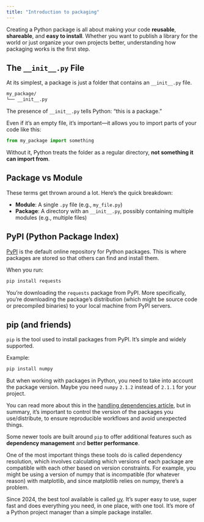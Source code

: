 ```yaml
---
title: "Introduction to packaging"
---
```


Creating a Python package is all about making your code __reusable__, __shareable__, and __easy to install__. Whether you want to publish a library for the world or just organize your own projects better, understanding how packaging works is the first step.


## The `__init__.py` File

At its simplest, a package is just a folder that contains an `__init__.py` file.

```bash
my_package/
└── __init__.py
```

The presence of `__init__.py` tells Python: "this is a package."  

Even if it’s an empty file, it’s important—it allows you to import parts of your code like this:

```python
from my_package import something
```

Without it, Python treats the folder as a regular directory, **not something it can import from**.



## Package vs Module

These terms get thrown around a lot. Here's the quick breakdown:

- **Module**: A single `.py` file (e.g., `my_file.py`)
- **Package**: A directory with an `__init__.py`, possibly containing multiple modules (e.g., multiple files)



## PyPI (Python Package Index)

[PyPI](https://pypi.org) is the default online repository for Python packages. This is where packages are stored so that others can find and install them.

When you run:

```bash
pip install requests
```

You’re downloading the `requests` package from PyPI. More specifically, you’re downloading the package's distribution (which might be source code or precompiled binaries) to your local machine from PyPI servers.

## pip (and friends)

`pip` is the tool used to install packages from PyPI. It’s simple and widely supported.

Example:

```bash
pip install numpy
```

But when working with packages in Python, you need to take into account the package version. Maybe you need `numpy` `2.1.2` instead of `2.1.1` for your project.

You can read more about this in the [handling dependencies article](./handling-dependencies.html), but in summary, it's important to control the version of the packages you use/distribute, to ensure reproducible workflows and avoid unexpected things.

Some newer tools are built around `pip` to offer additional features such as **dependency management** and **better performance**.

One of the most important things these tools do is called dependency resolution, which involves calculating which versions of each package are compatible with each other based on version constraints. For example, you might be using a version of numpy that is incompatible (for whatever reason) with matplotlib, and since matplotlib relies on numpy, there's a problem.

Since 2024, the best tool available is called [uv](https://docs.astral.sh/uv/). It's super easy to use, super fast and does everything you need, in one place, with one tool. It's more of a Python project manager than a simple package installer.



